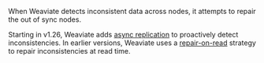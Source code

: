 When Weaviate detects inconsistent data across nodes, it attempts to repair the out of sync nodes.

Starting in v1.26, Weaviate adds [async replication](/developers/weaviate/concepts/replication-architecture/consistency#asynchronous-repair) to proactively detect inconsistencies. In earlier versions, Weaviate uses a [repair-on-read](/developers/weaviate/concepts/replication-architecture/consistency#repair-on-read) strategy to repair inconsistencies at read time.
